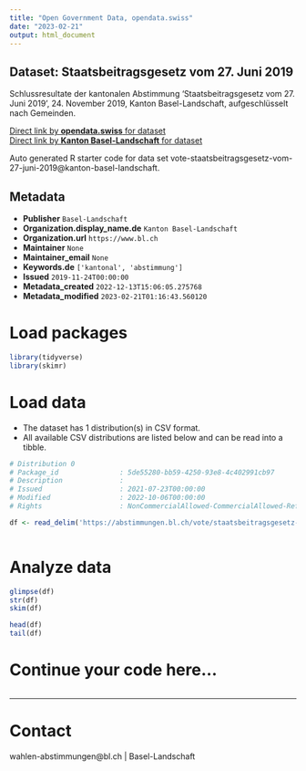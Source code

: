 ```yaml
---
title: "Open Government Data, opendata.swiss"
date: "2023-02-21"
output: html_document
---
```


## Dataset: Staatsbeitragsgesetz vom 27. Juni 2019

Schlussresultate der kantonalen Abstimmung 'Staatsbeitragsgesetz vom 27. Juni 2019', 24. November 2019, Kanton Basel-Landschaft, aufgeschlüsselt nach Gemeinden.

[Direct link by **opendata.swiss** for dataset](https://opendata.swiss/de/dataset/staatsbeitragsgesetz-vom-27-juni-2019)<br>
[Direct link by **Kanton Basel-Landschaft** for dataset](https://abstimmungen.bl.ch/vote/staatsbeitragsgesetz-vom-27-juni-2019/data)

Auto generated R starter code for data set vote-staatsbeitragsgesetz-vom-27-juni-2019@kanton-basel-landschaft.

## Metadata

- **Publisher** `Basel-Landschaft`
- **Organization.display_name.de** `Kanton Basel-Landschaft`
- **Organization.url** `https://www.bl.ch`
- **Maintainer** `None`
- **Maintainer_email** `None`
- **Keywords.de** `['kantonal', 'abstimmung']`
- **Issued** `2019-11-24T00:00:00`
- **Metadata_created** `2022-12-13T15:06:05.275768`
- **Metadata_modified** `2023-02-21T01:16:43.560120`


# Load packages

```r

library(tidyverse)
library(skimr)

```

# Load data

-   The dataset has 1 distribution(s) in CSV format.
-   All available CSV distributions are listed below and can be read into a tibble.

```r

# Distribution 0
# Package_id               : 5de55280-bb59-4250-93e8-4c402991cb97
# Description              : 
# Issued                   : 2021-07-23T00:00:00
# Modified                 : 2022-10-06T00:00:00
# Rights                   : NonCommercialAllowed-CommercialAllowed-ReferenceRequired

df <- read_delim('https://abstimmungen.bl.ch/vote/staatsbeitragsgesetz-vom-27-juni-2019/data-csv')



```

# Analyze data

```r

glimpse(df)
str(df)
skim(df)

head(df)
tail(df)

```

# Continue your code here...

```r

```

------------------------------------------------------------------------

# Contact

wahlen-abstimmungen@bl.ch | Basel-Landschaft
